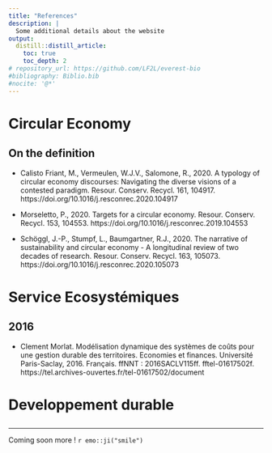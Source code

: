 ```yaml
---
title: "References"
description: |
  Some additional details about the website
output:
  distill::distill_article:
    toc: true
    toc_depth: 2
# repository_url: https://github.com/LF2L/everest-bio
#bibliography: Biblio.bib
#nocite: '@*'
---
```




# Circular Economy

## On the definition


- Calisto Friant, M., Vermeulen, W.J.V., Salomone, R., 2020. A typology of circular economy discourses: Navigating the diverse visions of a contested paradigm. Resour. Conserv. Recycl. 161, 104917. https://doi.org/10.1016/j.resconrec.2020.104917

- Morseletto, P., 2020. Targets for a circular economy. Resour. Conserv. Recycl. 153, 104553. https://doi.org/10.1016/j.resconrec.2019.104553

- Schöggl, J.-P., Stumpf, L., Baumgartner, R.J., 2020. The narrative of sustainability and circular economy - A longitudinal review of two decades of research. Resour. Conserv. Recycl. 163, 105073. https://doi.org/10.1016/j.resconrec.2020.105073

# Service Ecosystémiques

## 2016

- Clement Morlat. Modélisation dynamique des systèmes de coûts pour une gestion durable des territoires. Economies et finances. Université Paris-Saclay, 2016. Français. ffNNT : 2016SACLV115ff.
fftel-01617502f. https://tel.archives-ouvertes.fr/tel-01617502/document 


# Developpement durable

## 

 


---

Coming soon more ! `r emo::ji("smile")`